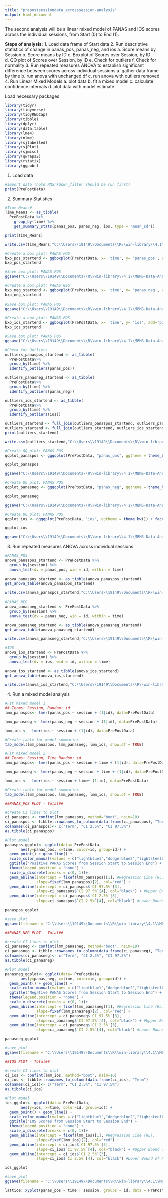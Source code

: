 ```yaml
---
title: "prepostsessiondata_acrosssession-analysis"
output: html_document
---
```


The second analysis will be a linear mixed model of PANAS and IOS scores across the individual sessions, from Start (0) to End (1). 

**Steps of analysis:**
1. Load data frame of Start data
2. Run descriptive statistics of change in panas_pos, panas_neg, and ios
    a. Score means by Session
    b. Score means by ID
    c. Boxplot of Scores over Session, by ID
    d. QQ plot of Scores over Session, by ID
    e. Check for outliers 
    f. Check for normality 
3. Run repeated measures ANOVA to establish significant difference between scores across individual sessions
    a. gather data frame by time
    b. run anova with unchanged df
    c. run anova with outliers removed
4. Run Linear Mixed Models
    a. plot data 
    b. fit a mixed model
    c. calculate confidence intervals
    d. plot data with model estimate
    
Load necessary packages
```r
library(tidyr)
library(tidyverse)
library(tidyREDCap)
library(tibble)
library(dplyr)
library(data.table)
library(lme4)
library(nlme)
library(sjlabelled)
library(sjPlot)
library(sjmisc)
library(qwraps2)
library(rstatix)
library(ggpubr)
```

1. Load data
```r
#import data (note RMarkdown_filter should be run first)
print(PrePostData)
```

2. Summary Statistics 
```r
#Time Means#
Time_Means <- as_tibble(
  PrePostData %>%
    group_by(time) %>%
    get_summary_stats(panas_pos, panas_neg, ios, type = "mean_sd"))

print(Time_Means)

write.csv(Time_Means,"C:\\Users\\19149\\Documents\\R\\win-library\\4.1\\MBMS-Data-Analysis-\\MBMS-Data-Analysis-\\thesis\\data\\StartEnd_timemeans.csv", row.names = FALSE)
```

```r
#Create a box plot: PANAS POS
bxp_pos_startend <- ggboxplot(PrePostData, x= 'time', y= 'panas_pos', add="point", title= "PANAS Positive Scores across Session") 
bxp_pos_startend

#Save box plot: PANAS POS
ggsave("C:\\Users\\19149\\Documents\\R\\win-library\\4.1\\MBMS-Data-Analysis-\\MBMS-Data-Analysis-\\thesis\\visualization\\StartEnd_panaspos_bxplot.png", plot = bxp_pos_startend, scale = 1)

#Create a box plot: PANAS NEG
bxp_neg_startend <- ggboxplot(PrePostData, x= 'time', y= 'panas_neg', add="point", title= "PANAS Negative Scores across Session") 
bxp_neg_startend

#Save box plot: PANAS POS
ggsave("C:\\Users\\19149\\Documents\\R\\win-library\\4.1\\MBMS-Data-Analysis-\\MBMS-Data-Analysis-\\thesis\\visualization\\StartEnd_panasneg_bxplot.png", plot = bxp_neg_startend, scale = 1)

#Create a box plot: PANAS POS
bxp_ios_startend <- ggboxplot(PrePostData, x= 'time', y= 'ios', add="point", title= "IOS Scores across Session") 
bxp_ios_startend

#Save box plot: PANAS POS
ggsave("C:\\Users\\19149\\Documents\\R\\win-library\\4.1\\MBMS-Data-Analysis-\\MBMS-Data-Analysis-\\thesis\\visualization\\StartEnd_ios_bxplot.png", plot = bxp_ios_startend, scale = 1)
```

```r
#Check for Outliers
outliers_panaspos_startend <- as_tibble(
  PrePostData%>%
  group_by(time) %>%
  identify_outliers(panas_pos))

outliers_panasneg_startend <- as_tibble(
  PrePostData%>%
  group_by(time) %>%
  identify_outliers(panas_neg))

outliers_ios_startend <- as_tibble(
  PrePostData%>%
  group_by(time) %>%
  identify_outliers(ios))

outliers_startend <- full_join(outliers_panaspos_startend, outliers_panasneg_startend)
outliers_startend <- full_join(outliers_startend, outliers_ios_startend)
print(outliers_startend)

write.csv(outliers_startend,"C:\\Users\\19149\\Documents\\R\\win-library\\4.1\\MBMS-Data-Analysis-\\MBMS-Data-Analysis-\\thesis\\data\\StartEnd_Outliers.csv", row.names = FALSE)
```

```r
#Create QQ plot: PANAS POS
qqplot_panaspos <- ggqqplot(PrePostData, "panas_pos", ggtheme = theme_bw()) + facet_grid(time ~ session, labeller = "label_both")

qqplot_panaspos

ggsave("C:\\Users\\19149\\Documents\\R\\win-library\\4.1\\MBMS-Data-Analysis-\\MBMS-Data-Analysis-\\thesis\\visualization\\StartEnd_panaspos_qqplot.png", plot = qqplot_panaspos, scale = 1)

#Create QQ plot: PANAS POS
qqplot_panasneg <- ggqqplot(PrePostData, "panas_neg", ggtheme = theme_bw()) + facet_grid(time ~ session, labeller = "label_both")

qqplot_panasneg

ggsave("C:\\Users\\19149\\Documents\\R\\win-library\\4.1\\MBMS-Data-Analysis-\\MBMS-Data-Analysis-\\thesis\\visualization\\StartEnd_panasneg_qqplot.png", plot = qqplot_panasneg, scale = 1)

#Create QQ plot: PANAS POS
qqplot_ios <- ggqqplot(PrePostData, "ios", ggtheme = theme_bw()) + facet_grid(time ~ session, labeller = "label_both")

qqplot_ios

ggsave("C:\\Users\\19149\\Documents\\R\\win-library\\4.1\\MBMS-Data-Analysis-\\MBMS-Data-Analysis-\\thesis\\visualization\\StartEnd_ios_qqplot.png", plot = qqplot_ios, scale = 1)
```
 

3. Run repeated measures ANOVA across individual sessions 

```r
#PANAS_POS
anova_panaspos_startend <- PrePostData %>%
  group_by(session) %>%
  anova_test(dv = panas_pos, wid = id, within = time) 
  
anova_panaspos_startend <- as_tibble(anova_panaspos_startend)
get_anova_table(anova_panaspos_startend)

write.csv(anova_panaspos_startend,"C:\\Users\\19149\\Documents\\R\\win-library\\4.1\\MBMS-Data-Analysis-\\MBMS-Data-Analysis-\\thesis\\data\\StartEnd_panaspos_anova.csv", row.names = FALSE)
```


```r
#PANAS_NEG
anova_panasneg_startend <- PrePostData %>%
  group_by(session) %>%
  anova_test(dv = panas_neg, wid = id, within = time) 

anova_panasneg_startend <- as_tibble(anova_panasneg_startend)  
get_anova_table(anova_panasneg_startend)

write.csv(anova_panasneg_startend,"C:\\Users\\19149\\Documents\\R\\win-library\\4.1\\MBMS-Data-Analysis-\\MBMS-Data-Analysis-\\thesis\\data\\StartEnd_panasneg_anova.csv", row.names = FALSE)
```

```r
#IOS
anova_ios_startend <- PrePostData %>%
  group_by(session) %>%
  anova_test(dv = ios, wid = id, within = time) 
  
anova_ios_startend <- as_tibble(anova_ios_startend)
get_anova_table(anova_ios_startend)

write.csv(anova_ios_startend,"C:\\Users\\19149\\Documents\\R\\win-library\\4.1\\MBMS-Data-Analysis-\\MBMS-Data-Analysis-\\thesis\\data\\StartEnd_ios_anova.csv", row.names = FALSE)
```
4. Run a mixed model analysis

```r
#Fit mixed model 1
## Terms: Session, Random: id
lmm_panaspos<- lmer(panas_pos ~ session + (1|id), data=PrePostData)

lmm_panasneg <- lmer(panas_neg ~ session + (1|id), data=PrePostData)

lmm_ios <-  lmer(ios ~ session + (1|id), data=PrePostData)

#Create table for model summaries
tab_model(lmm_panaspos, lmm_panasneg, lmm_ios, show.df = TRUE)

```

```r
#Fit mixed model 2
## Terms: Session, Time Random: id
lmm_panaspos<- lmer(panas_pos ~ session + time + (1|id), data=PrePostData)

lmm_panasneg <- lmer(panas_neg ~ session + time + (1|id), data=PrePostData)

lmm_ios <-  lmer(ios ~ session + time+ (1|id), data=PrePostData)

#Create table for model summaries
tab_model(lmm_panaspos, lmm_panasneg, lmm_ios, show.df = TRUE)
```

```r
##PANAS_POS PLOT - Total##

#create CI lines to plot
ci_panaspos <- confint(lmm_panaspos, method="boot", nsim=10)
ci_panaspos <- tibble::rownames_to_column(data.frame(ci_panaspos), "Term") 
colnames(ci_panaspos)<- c("Term", "CI 2.5%", "CI 97.5%")
as.tibble(ci_panaspos)

#Plot model 
panaspos_ggplot<- ggplot(data= PrePostData, 
       aes(y=panas_pos, x=time, color=id, group=id)) + 
  geom_point() + geom_line() +
  scale_color_manual(values = c("lightblue1","dodgerblue2","lightsteelblue2", "steelblue1","slategray2","lightsteelblue1","lightblue2","lightskyblue2","lightskyblue1","paleturquoise3","paleturquoise1","royalblue1"))+
  ggtitle("Positive PANAS Scores from Session Start to Session End") + 
  theme(legend.position = "none") + 
  scale_x_discrete(breaks = c(0, 1))+
  geom_abline(intercept = fixef(lmm_panaspos)[1], #Regression Line (RL).
              slope=fixef(lmm_panaspos)[2], col="red") +                
  geom_abline(intercept = ci_panaspos$`CI 97.5%`[3], 
              slope=ci_panaspos$`CI 97.5%`[4], col="black") + #Upper Bound of RL
  geom_abline(intercept = ci_panaspos$`CI 2.5%`[3], 
              slope=ci_panaspos$`CI 2.5%`[4], col="black") #Lower Bound of RL

panaspos_ggplot

#save plot
ggsave(filename = "C:\\Users\\19149\\Documents\\R\\win-library\\4.1\\MBMS-Data-Analysis-\\MBMS-Data-Analysis-\\thesis\\acrosssession_modelplot_panaspos.png", plot = panaspos_ggplot ,scale = 1)
```
```r
##PANAS_NEG PLOT - Total##

#create CI lines to plot
ci_panasneg <- confint(lmm_panasneg, method="boot", nsim=10)
ci_panasneg <- tibble::rownames_to_column(data.frame(ci_panasneg), "Term") 
colnames(ci_panasneg)<- c("Term", "CI 2.5%", "CI 97.5%")
as.tibble(ci_panasneg)

#Plot model 
panasneg_ggplot<- ggplot(data= PrePostData, 
       aes(y=panas_neg, x=time, color=id, group=id)) + 
  geom_point() + geom_line() +
  scale_color_manual(values = c("lightblue1","dodgerblue2","lightsteelblue2", "steelblue1","slategray2","lightsteelblue1","lightblue2","lightskyblue2","lightskyblue1","paleturquoise3","paleturquoise1","royalblue1"))+
  ggtitle("Negative PANAS Scores from Session Start to Session End") + 
  theme(legend.position = "none") + 
  scale_x_discrete(breaks = c(0, 1))+
  geom_abline(intercept = fixef(lmm_panasneg)[1], #Regression Line (RL).
              slope=fixef(lmm_panasneg)[2], col="red") +                
  geom_abline(intercept = ci_panasneg$`CI 97.5%`[3], 
              slope=ci_panasneg$`CI 97.5%`[4], col="black") + #Upper Bound of RL
  geom_abline(intercept = ci_panasneg$`CI 2.5%`[3], 
              slope=ci_panasneg$`CI 2.5%`[4], col="black") #Lower Bound of RL

panasneg_ggplot

#save plot
ggsave(filename = "C:\\Users\\19149\\Documents\\R\\win-library\\4.1\\MBMS-Data-Analysis-\\MBMS-Data-Analysis-\\thesis\\acrosssession_modelplot_panasneg.png", plot = panasneg_ggplot ,scale = 1)
```
```r
##IOS PLOT - Total##

#create CI lines to plot
ci_ios <- confint(lmm_ios, method="boot", nsim=10)
ci_ios <- tibble::rownames_to_column(data.frame(ci_ios), "Term") 
colnames(ci_ios)<- c("Term", "CI 2.5%", "CI 97.5%")
as.tibble(ci_ios)

#Plot model 
ios_ggplot<- ggplot(data= PrePostData, 
       aes(y=ios, x=time, color=id, group=id)) + 
  geom_point() + geom_line() +
  scale_color_manual(values = c("lightblue1","dodgerblue2","lightsteelblue2", "steelblue1","slategray2","lightsteelblue1","lightblue2","lightskyblue2","lightskyblue1","paleturquoise3","paleturquoise1","royalblue1"))+
  ggtitle("IOS Scores from Session Start to Session End") + 
  theme(legend.position = "none") + 
  scale_x_discrete(breaks = c(0, 1))+
  geom_abline(intercept = fixef(lmm_ios)[1], #Regression Line (RL).
              slope=fixef(lmm_ios)[2], col="red") +                
  geom_abline(intercept = ci_ios$`CI 97.5%`[3], 
              slope=ci_ios$`CI 97.5%`[4], col="black") + #Upper Bound of RL
  geom_abline(intercept = ci_ios$`CI 2.5%`[3], 
              slope=ci_ios$`CI 2.5%`[4], col="black") #Lower Bound of RL

ios_ggplot

#save plot
ggsave(filename = "C:\\Users\\19149\\Documents\\R\\win-library\\4.1\\MBMS-Data-Analysis-\\MBMS-Data-Analysis-\\thesis\\acrosssession_modelplot_ios.png", plot = ios_ggplot ,scale = 1)
```
```r
lattice::xyplot(panas_pos ~ time | session, groups = id, data = PrePostData, type=c('p','r'), auto.key=F)

```


```r



```




